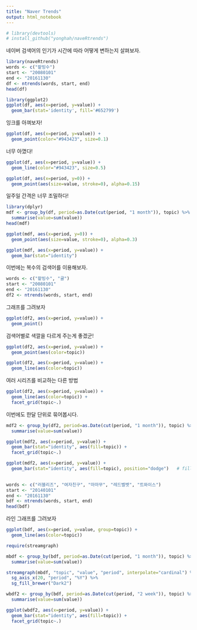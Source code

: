 ```yaml
---
title: "Naver Trends"
output: html_notebook
---
```



```r
# library(devtools)
# install_github("yonghah/naveRtrends")
```

네이버 검색어의 인기가 시간에 따라 어떻게 변하는지 살펴보자.

```r
library(naveRtrends)
words <- c("팥빙수")
start <- "20080101"
end <- "20161130"
df <- ntrends(words, start, end)
head(df)
```

```r
library(ggplot2)
ggplot(df, aes(x=period, y=value)) +
  geom_bar(stat='identity', fill='#652799') 

```


잉크를 아껴보자!

```r
ggplot(df, aes(x=period, y=value)) +
  geom_point(color="#943423", size=0.1)
```

너무 아꼈다!

```r
ggplot(df, aes(x=period, y=value)) +
  geom_line(color="#943423", size=0.5)
```


```r
ggplot(df, aes(x=period, y=0)) +
  geom_point(aes(size=value, stroke=0), alpha=0.15) 
```

일주일 간격은 너무 조밀하다!
```r
library(dplyr)
mdf <- group_by(df, period=as.Date(cut(period, "1 month")), topic) %>%
  summarise(value=sum(value))
head(mdf)
```


```r
ggplot(mdf, aes(x=period, y=0)) +
  geom_point(aes(size=value, stroke=0), alpha=0.3) 
```
```r
ggplot(mdf, aes(x=period, y=value)) +
  geom_bar(stat="identity") 
```

이번에는 복수의 검색어를 이용해보자.

```r
words <- c("팥빙수", "귤")
start <- "20080101"
end <- "20161130"
df2 <- ntrends(words, start, end)
```
그래프를 그려보자

```r
ggplot(df2, aes(x=period, y=value)) +
  geom_point()
```

검색어별로 색깔을 다르게 주는게 좋겠군!

```r
ggplot(df2, aes(x=period, y=value)) +
  geom_point(aes(color=topic))
```

```r
ggplot(df2, aes(x=period, y=value)) +
  geom_line(aes(color=topic))
```

여러 시리즈를 비교하는 다른 방법

```r
ggplot(df2, aes(x=period, y=value)) +
  geom_line(aes(color=topic)) +
  facet_grid(topic~.)
```

이번에도 한달 단위로 묶어봅시다.
```r
mdf2 <- group_by(df2, period=as.Date(cut(period, "1 month")), topic) %>%
  summarise(value=sum(value))
```

```r
ggplot(mdf2, aes(x=period, y=value)) +
  geom_bar(stat="identity", aes(fill=topic)) +
  facet_grid(topic~.)
```

```r
ggplot(mdf2, aes(x=period, y=value)) +
  geom_bar(stat="identity", aes(fill=topic), position="dodge")   # fill, stack, dodge
  
```

```r
words <- c("러블리즈", "여자친구", "마마무", "레드벨벳", "트와이스")
start <- "20140101"
end <- "20161130"
bdf <- ntrends(words, start, end)
head(bdf)
```

라인 그래프를 그려보자

```r
ggplot(bdf, aes(x=period, y=value, group=topic)) + 
  geom_line(aes(color=topic))

```

```r
require(streamgraph)

mbdf <- group_by(bdf, period=as.Date(cut(period, "1 month")), topic) %>%
  summarise(value=sum(value))

streamgraph(mbdf, "topic", "value", "period", interpolate="cardinal") %>% 
  sg_axis_x(20, "period", "%Y") %>%
  sg_fill_brewer("Dark2")
```


```r
wbdf2 <- group_by(bdf, period=as.Date(cut(period, "2 week")), topic) %>%
  summarise(value=sum(value))

ggplot(wbdf2, aes(x=period, y=value)) +
  geom_bar(stat="identity", aes(fill=topic)) +
  facet_grid(topic~.)
```
 